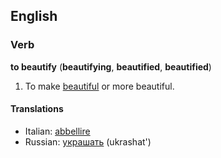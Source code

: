 ==English==
===Verb===
'''to beautify''' ('''beautifying''', '''beautified''', '''beautified''')

#To make [[beautiful]] or more beautiful.

====Translations====
*Italian: [[abbellire]]
*Russian: [[украшать]] (ukrashat')
